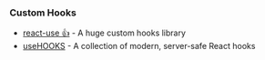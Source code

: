 ### Custom Hooks

- [react-use 👍](https://github.com/streamich/react-use) - A huge custom hooks library
- [useHOOKS](https://usehooks.com/) - A collection of modern, server-safe React hooks
